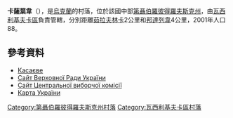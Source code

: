 {{coord|48|8|46|N|36|10|14|E|scale:30000_region:UA|display=title}}

'''卡薩葉韋'''（{{lang-uk|Касаєве}}），是[[烏克蘭|烏克蘭]]的村落，位於該國中部[[第聶伯羅彼得羅夫斯克州|第聶伯羅彼得羅夫斯克州]]，由[[瓦西利基夫卡區|瓦西利基夫卡區]]負責管轄，分別距離[[茹拉夫林卡_(瓦西利基夫卡區)|茹拉夫林卡]]2公里和[[邦達列韋_(瓦西利基夫卡區)|邦達列韋]]4公里，2001年人口88。

==參考資料==
* [http://gska2.rada.gov.ua/pls/z7502/A005?rdat1=06.12.2007&rf7571=5160 Касаєве]{{dead link|date=2017年11月 |bot=InternetArchiveBot |fix-attempted=yes }}
* [https://web.archive.org/web/20071223190549/http://portal.rada.gov.ua/ Сайт Верховної Ради України]
* [http://www.cvk.gov.ua Сайт Центральної виборчої комісії]{{Wayback|url=http://www.cvk.gov.ua/ |date=20101203204641 }}
* [http://maps.vlasenko.net/ Карта України]{{Wayback|url=http://maps.vlasenko.net/ |date=20160215103730 }}

{{DEFAULTSORT:Касаєве}}
[[Category:第聶伯羅彼得羅夫斯克州村落|Category:第聶伯羅彼得羅夫斯克州村落]]
[[Category:瓦西利基夫卡區村落|Category:瓦西利基夫卡區村落]]


{{Dnipropetrovsk-geo-stub}}